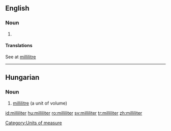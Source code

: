 ==English==

===Noun===
{{en-noun}}

# {{US}} {{alternative spelling of|[[millilitre]]}}

====Translations====
See at [[millilitre]]

[[Category:Units of measure]]

----

==Hungarian==

===Noun===
{{infl|hu|noun}}

# [[millilitre]] (a unit of volume)

{{tbot entry|Hungarian|millilitre|2009|November|hu}}

[[id:milliliter]]
[[hu:milliliter]]
[[ro:milliliter]]
[[sv:milliliter]]
[[tr:milliliter]]
[[zh:milliliter]]